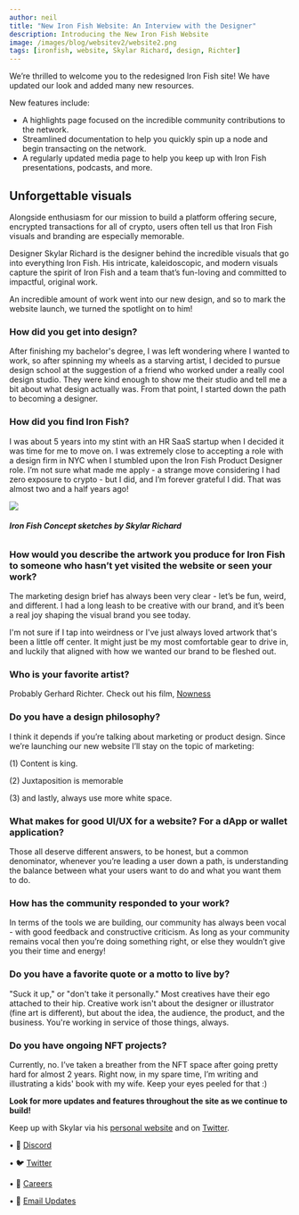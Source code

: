 ```yaml
---
author: neil
title: "New Iron Fish Website: An Interview with the Designer"
description: Introducing the New Iron Fish Website
image: /images/blog/websitev2/website2.png
tags: [ironfish, website, Skylar Richard, design, Richter]
---
```


We’re thrilled to welcome you to the redesigned Iron Fish site! We have updated our look and added many new resources.

New features include:

- A highlights page focused on the incredible community contributions to the network.
- Streamlined documentation to help you quickly spin up a node and begin transacting on the network.
- A regularly updated media page to help you keep up with Iron Fish presentations, podcasts, and more.

## Unforgettable visuals

Alongside enthusiasm for our mission to build a platform offering secure, encrypted transactions for all of crypto, users often tell us that Iron Fish visuals and branding are especially memorable.

Designer Skylar Richard is the designer behind the incredible visuals that go into everything Iron Fish. His intricate, kaleidoscopic, and modern visuals capture the spirit of Iron Fish and a team that’s fun-loving and committed to impactful, original work.

An incredible amount of work went into our new design, and so to mark the website launch, we turned the spotlight on to him!

### How did you get into design?

After finishing my bachelor's degree, I was left wondering where I wanted to work, so after spinning my wheels as a starving artist, I decided to pursue design school at the suggestion of a friend who worked under a really cool design studio. They were kind enough to show me their studio and tell me a bit about what design actually was. From that point, I started down the path to becoming a designer.

### How did you find Iron Fish?

I was about 5 years into my stint with an HR SaaS startup when I decided it was time for me to move on. I was extremely close to accepting a role with a design firm in NYC when I stumbled upon the Iron Fish Product Designer role. I’m not sure what made me apply - a strange move considering I had zero exposure to crypto - but I did, and I’m forever grateful I did. That was almost two and a half years ago!

![](/images/blog/websitev2/sketches.png)

###### **Iron Fish Concept sketches by Skylar Richard**

### How would you describe the artwork you produce for Iron Fish to someone who hasn’t yet visited the website or seen your work?

The marketing design brief has always been very clear - let’s be fun, weird, and different. I had a long leash to be creative with our brand, and it’s been a real joy shaping the visual brand you see today.

I'm not sure if I tap into weirdness or I've just always loved artwork that's been a little off center. It might just be my most comfortable gear to drive in, and luckily that aligned with how we wanted our brand to be fleshed out.

### Who is your favorite artist?

Probably Gerhard Richter. Check out his film, [Nowness](https://www.nowness.com/series/private-view/gerhard-richter-painting)

### Do you have a design philosophy?

I think it depends if you’re talking about marketing or product design. Since we’re launching our new website I’ll stay on the topic of marketing:

(1) Content is king.

(2) Juxtaposition is memorable

(3) and lastly, always use more white space.

### What makes for good UI/UX for a website? For a dApp or wallet application?

Those all deserve different answers, to be honest, but a common denominator, whenever you’re leading a user down a path, is understanding the balance between what your users want to do and what you want them to do.

### How has the community responded to your work?

In terms of the tools we are building, our community has always been vocal - with good feedback and constructive criticism. As long as your community remains vocal then you’re doing something right, or else they wouldn’t give you their time and energy!

### Do you have a favorite quote or a motto to live by?

"Suck it up," or "don't take it personally." Most creatives have their ego attached to their hip. Creative work isn't about the designer or illustrator (fine art is different), but about the idea, the audience, the product, and the business. You're working in service of those things, always.

### Do you have ongoing NFT projects?

Currently, no. I’ve taken a breather from the NFT space after going pretty hard for almost 2 years. Right now, in my spare time, I’m writing and illustrating a kids' book with my wife. Keep your eyes peeled for that :)

**Look for more updates and features throughout the site as we continue to build!**

Keep up with Skylar via his [personal website](https://www.skylarrichard.com/) and on [Twitter](https://twitter.com/skylarlrichard).

• 🎤 [Discord](https://discord.ironfish.network)

• 🐦 [Twitter](https://twitter.com/ironfishcrypto)

• 🚀 [Careers](https://ironfish.network/careers)

• 📧 [Email Updates](https://ironfish.network/#email-signup)
